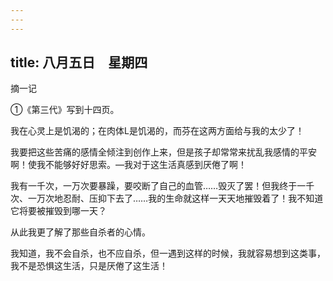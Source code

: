 ```yaml
---
---
---
```

title: 八月五日　星期四
---




摘一记

①《第三代》写到十四页。

我在心灵上是饥渴的；在肉体L是饥渴的，而芬在这两方面给与我的太少了！

我要把这些苦痛的感情全倾注到创作上来，但是孩子却常常来扰乱我感情的平安啊！使我不能够好好思索。―我对于这生活真感到厌倦了啊！

我有一千次，一万次要暴躁，要咬断了自己的血管……毁灭了罢！但我终于一千次、一万次地忍耐、压抑下去了……我的生命就这样一天天地摧毁着了！我不知道它将要被摧毁到哪一天？

从此我更了解了那些自杀者的心情。

我知道，我不会自杀，也不应自杀，但一遇到这样的时候，我就容易想到这类事，我不是恐惧这生活，只是厌倦了这生活！